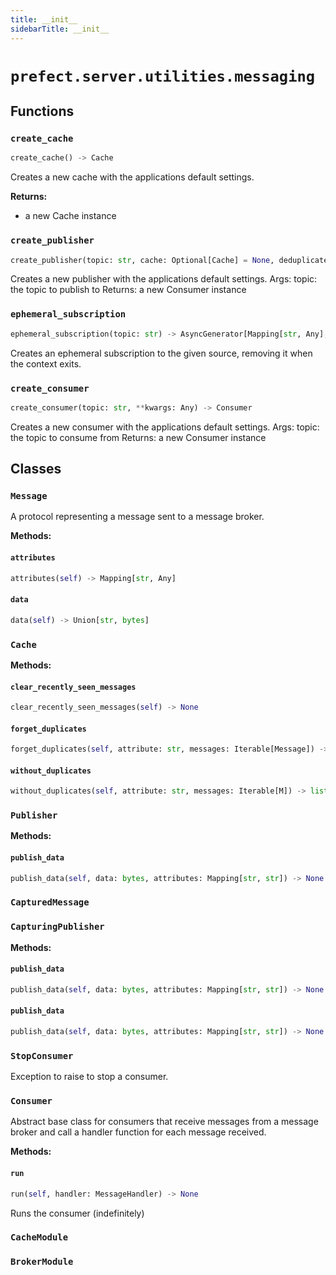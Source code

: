 ```yaml
---
title: __init__
sidebarTitle: __init__
---
```


# `prefect.server.utilities.messaging`

## Functions

### `create_cache` <sup><a href="https://github.com/prefecthq/prefect/blob/main/src/prefect/server/utilities/messaging/__init__.py#L158" target="_blank"><Icon icon="github" style="width: 14px; height: 14px;" /></a></sup>

```python
create_cache() -> Cache
```


Creates a new cache with the applications default settings.

**Returns:**
- a new Cache instance


### `create_publisher` <sup><a href="https://github.com/prefecthq/prefect/blob/main/src/prefect/server/utilities/messaging/__init__.py#L184" target="_blank"><Icon icon="github" style="width: 14px; height: 14px;" /></a></sup>

```python
create_publisher(topic: str, cache: Optional[Cache] = None, deduplicate_by: Optional[str] = None) -> Publisher
```


Creates a new publisher with the applications default settings.
Args:
    topic: the topic to publish to
Returns:
    a new Consumer instance


### `ephemeral_subscription` <sup><a href="https://github.com/prefecthq/prefect/blob/main/src/prefect/server/utilities/messaging/__init__.py#L202" target="_blank"><Icon icon="github" style="width: 14px; height: 14px;" /></a></sup>

```python
ephemeral_subscription(topic: str) -> AsyncGenerator[Mapping[str, Any], Any]
```


Creates an ephemeral subscription to the given source, removing it when the context
exits.


### `create_consumer` <sup><a href="https://github.com/prefecthq/prefect/blob/main/src/prefect/server/utilities/messaging/__init__.py#L213" target="_blank"><Icon icon="github" style="width: 14px; height: 14px;" /></a></sup>

```python
create_consumer(topic: str, **kwargs: Any) -> Consumer
```


Creates a new consumer with the applications default settings.
Args:
    topic: the topic to consume from
Returns:
    a new Consumer instance


## Classes

### `Message` <sup><a href="https://github.com/prefecthq/prefect/blob/main/src/prefect/server/utilities/messaging/__init__.py#L32" target="_blank"><Icon icon="github" style="width: 14px; height: 14px;" /></a></sup>


A protocol representing a message sent to a message broker.


**Methods:**

#### `attributes` <sup><a href="https://github.com/prefecthq/prefect/blob/main/src/prefect/server/utilities/messaging/__init__.py#L41" target="_blank"><Icon icon="github" style="width: 14px; height: 14px;" /></a></sup>

```python
attributes(self) -> Mapping[str, Any]
```

#### `data` <sup><a href="https://github.com/prefecthq/prefect/blob/main/src/prefect/server/utilities/messaging/__init__.py#L38" target="_blank"><Icon icon="github" style="width: 14px; height: 14px;" /></a></sup>

```python
data(self) -> Union[str, bytes]
```

### `Cache` <sup><a href="https://github.com/prefecthq/prefect/blob/main/src/prefect/server/utilities/messaging/__init__.py#L44" target="_blank"><Icon icon="github" style="width: 14px; height: 14px;" /></a></sup>

**Methods:**

#### `clear_recently_seen_messages` <sup><a href="https://github.com/prefecthq/prefect/blob/main/src/prefect/server/utilities/messaging/__init__.py#L46" target="_blank"><Icon icon="github" style="width: 14px; height: 14px;" /></a></sup>

```python
clear_recently_seen_messages(self) -> None
```

#### `forget_duplicates` <sup><a href="https://github.com/prefecthq/prefect/blob/main/src/prefect/server/utilities/messaging/__init__.py#L54" target="_blank"><Icon icon="github" style="width: 14px; height: 14px;" /></a></sup>

```python
forget_duplicates(self, attribute: str, messages: Iterable[Message]) -> None
```

#### `without_duplicates` <sup><a href="https://github.com/prefecthq/prefect/blob/main/src/prefect/server/utilities/messaging/__init__.py#L49" target="_blank"><Icon icon="github" style="width: 14px; height: 14px;" /></a></sup>

```python
without_duplicates(self, attribute: str, messages: Iterable[M]) -> list[M]
```

### `Publisher` <sup><a href="https://github.com/prefecthq/prefect/blob/main/src/prefect/server/utilities/messaging/__init__.py#L59" target="_blank"><Icon icon="github" style="width: 14px; height: 14px;" /></a></sup>

**Methods:**

#### `publish_data` <sup><a href="https://github.com/prefecthq/prefect/blob/main/src/prefect/server/utilities/messaging/__init__.py#L68" target="_blank"><Icon icon="github" style="width: 14px; height: 14px;" /></a></sup>

```python
publish_data(self, data: bytes, attributes: Mapping[str, str]) -> None
```

### `CapturedMessage` <sup><a href="https://github.com/prefecthq/prefect/blob/main/src/prefect/server/utilities/messaging/__init__.py#L85" target="_blank"><Icon icon="github" style="width: 14px; height: 14px;" /></a></sup>

### `CapturingPublisher` <sup><a href="https://github.com/prefecthq/prefect/blob/main/src/prefect/server/utilities/messaging/__init__.py#L90" target="_blank"><Icon icon="github" style="width: 14px; height: 14px;" /></a></sup>

**Methods:**

#### `publish_data` <sup><a href="https://github.com/prefecthq/prefect/blob/main/src/prefect/server/utilities/messaging/__init__.py#L115" target="_blank"><Icon icon="github" style="width: 14px; height: 14px;" /></a></sup>

```python
publish_data(self, data: bytes, attributes: Mapping[str, str]) -> None
```

#### `publish_data` <sup><a href="https://github.com/prefecthq/prefect/blob/main/src/prefect/server/utilities/messaging/__init__.py#L68" target="_blank"><Icon icon="github" style="width: 14px; height: 14px;" /></a></sup>

```python
publish_data(self, data: bytes, attributes: Mapping[str, str]) -> None
```

### `StopConsumer` <sup><a href="https://github.com/prefecthq/prefect/blob/main/src/prefect/server/utilities/messaging/__init__.py#L129" target="_blank"><Icon icon="github" style="width: 14px; height: 14px;" /></a></sup>


Exception to raise to stop a consumer.


### `Consumer` <sup><a href="https://github.com/prefecthq/prefect/blob/main/src/prefect/server/utilities/messaging/__init__.py#L138" target="_blank"><Icon icon="github" style="width: 14px; height: 14px;" /></a></sup>


Abstract base class for consumers that receive messages from a message broker and
call a handler function for each message received.


**Methods:**

#### `run` <sup><a href="https://github.com/prefecthq/prefect/blob/main/src/prefect/server/utilities/messaging/__init__.py#L148" target="_blank"><Icon icon="github" style="width: 14px; height: 14px;" /></a></sup>

```python
run(self, handler: MessageHandler) -> None
```

Runs the consumer (indefinitely)


### `CacheModule` <sup><a href="https://github.com/prefecthq/prefect/blob/main/src/prefect/server/utilities/messaging/__init__.py#L154" target="_blank"><Icon icon="github" style="width: 14px; height: 14px;" /></a></sup>

### `BrokerModule` <sup><a href="https://github.com/prefecthq/prefect/blob/main/src/prefect/server/utilities/messaging/__init__.py#L172" target="_blank"><Icon icon="github" style="width: 14px; height: 14px;" /></a></sup>
